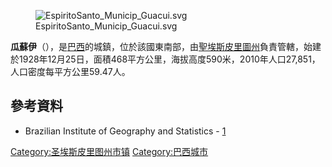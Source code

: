 {{coord|20|46|33|S|41|40|44|W|scale:30000|display=title}}

[[Image:EspiritoSanto_Municip_Guacui.svg|right]]

'''瓜蘇伊'''（{{lang-pt|Guaçuí}}），是[[巴西|巴西]]的城鎮，位於該國東南部，由[[聖埃斯皮里圖州|聖埃斯皮里圖州]]負責管轄，始建於1928年12月25日，面積468平方公里，海拔高度590米，2010年人口27,851，人口密度每平方公里59.47人。

==參考資料==
* Brazilian Institute of Geography and Statistics - [http://ibge.gov.br/cidadesat/xtras/perfil.php?codmun=320230&r=2] {{Wayback|url=http://ibge.gov.br/cidadesat/xtras/perfil.php?codmun=320230&r=2 |date=20160303175359 }}

{{Brazil-geo-stub}}
{{聖埃斯皮里圖州市鎮}}
[[Category:圣埃斯皮里图州市镇|Category:圣埃斯皮里图州市镇]]
[[Category:巴西城市|Category:巴西城市]]